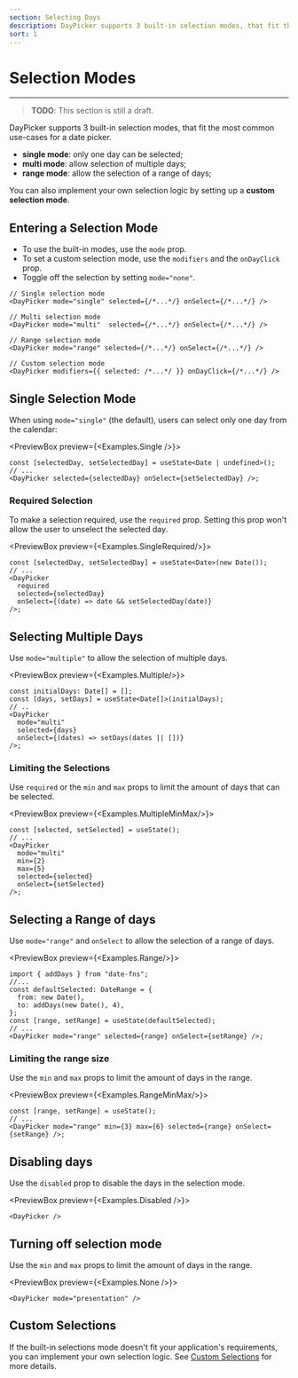 ```yaml
---
section: Selecting Days
description: DayPicker supports 3 built-in selection modes, that fit the most common use-cases for a date picker.
sort: 1
---
```


# Selection Modes

---

> **TODO**: This section is still a draft.

DayPicker supports 3 built-in selection modes, that fit the most common
use-cases for a date picker.

- **single mode**: only one day can be selected;
- **multi mode**: allow selection of multiple days;
- **range mode**: allow the selection of a range of days;

You can also implement your own selection logic by setting up a **custom selection mode**.

## Entering a Selection Mode

- To use the built-in modes, use the `mode` prop.
- To set a custom selection mode, use the `modifiers` and the `onDayClick` prop.
- Toggle off the selection by setting `mode="none"`.

```tsx
// Single selection mode
<DayPicker mode="single" selected={/*...*/} onSelect={/*...*/} />

// Multi selection mode
<DayPicker mode="multi"  selected={/*...*/} onSelect={/*...*/} />

// Range selection mode
<DayPicker mode="range" selected={/*...*/} onSelect={/*...*/} />

// Custom selection mode
<DayPicker modifiers={{ selected: /*...*/ }} onDayClick={/*...*/} />
```

## Single Selection Mode

When using `mode="single"` (the default), users can select only one day from the calendar:

<PreviewBox preview={<Examples.Single />}>

```tsx
const [selectedDay, setSelectedDay] = useState<Date | undefined>();
// ...
<DayPicker selected={selectedDay} onSelect={setSelectedDay} />;
```

</PreviewBox>

### Required Selection

To make a selection required, use the `required` prop. Setting this prop won't allow the user to unselect the selected day.

<PreviewBox preview={<Examples.SingleRequired/>}>

```tsx
const [selectedDay, setSelectedDay] = useState<Date>(new Date());
// ...
<DayPicker
  required
  selected={selectedDay}
  onSelect={(date) => date && setSelectedDay(date)}
/>;
```

</PreviewBox>

## Selecting Multiple Days

Use `mode="multiple"` to allow the selection of multiple days.

<PreviewBox preview={<Examples.Multiple/>}>

```tsx
const initialDays: Date[] = [];
const [days, setDays] = useState<Date[]>(initialDays);
// ..
<DayPicker
  mode="multi"
  selected={days}
  onSelect={(dates) => setDays(dates || [])}
/>;
```

</PreviewBox>

### Limiting the Selections

Use `required` or the `min` and `max` props to limit the amount of days that can be selected.

<PreviewBox preview={<Examples.MultipleMinMax/>}>

```tsx
const [selected, setSelected] = useState();
// ...
<DayPicker
  mode="multi"
  min={2}
  max={5}
  selected={selected}
  onSelect={setSelected}
/>;
```

</PreviewBox>

## Selecting a Range of days

Use `mode="range"` and `onSelect` to allow the selection of a range of days.

<PreviewBox preview={<Examples.Range/>}>

```tsx
import { addDays } from "date-fns";
//...
const defaultSelected: DateRange = {
  from: new Date(),
  to: addDays(new Date(), 4),
};
const [range, setRange] = useState(defaultSelected);
// ...
<DayPicker mode="range" selected={range} onSelect={setRange} />;
```

</PreviewBox>

### Limiting the range size

Use the `min` and `max` props to limit the amount of days in the range.

<PreviewBox preview={<Examples.RangeMinMax/>}>

```tsx
const [range, setRange] = useState();
// ...
<DayPicker mode="range" min={3} max={6} selected={range} onSelect={setRange} />;
```

</PreviewBox>

## Disabling days

Use the `disabled` prop to disable the days in the selection mode.

<PreviewBox preview={<Examples.Disabled />}>
  ```tsx
  <DayPicker />
  ```
</PreviewBox>

## Turning off selection mode

Use the `min` and `max` props to limit the amount of days in the range.

<PreviewBox preview={<Examples.None />}>
  ```tsx
  <DayPicker mode="presentation" />
  ```
</PreviewBox>

## Custom Selections

If the built-in selections mode doesn't fit your application's requirements, you can implement your own selection logic. See [Custom Selections](/docs/custom-selections) for more details.
